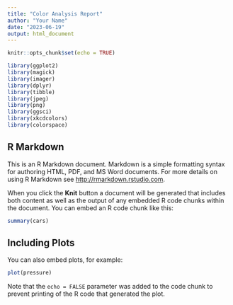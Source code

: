 ```yaml
---
title: "Color Analysis Report"
author: "Your Name"
date: "2023-06-19"
output: html_document
---
```

```r
knitr::opts_chunk$set(echo = TRUE)
```


```r
library(ggplot2)
library(magick)
library(imager)
library(dplyr)
library(tibble)
library(jpeg)
library(png)
library(ggsci)
library(xkcdcolors)
library(colorspace)

```



## R Markdown

This is an R Markdown document. Markdown is a simple formatting syntax for authoring HTML, PDF, and MS Word documents. For more details on using R Markdown see <http://rmarkdown.rstudio.com>.

When you click the **Knit** button a document will be generated that includes both content as well as the output of any embedded R code chunks within the document. You can embed an R code chunk like this:

```r
summary(cars)
```

## Including Plots

You can also embed plots, for example:

```r
plot(pressure)
```

Note that the `echo = FALSE` parameter was added to the code chunk to prevent printing of the R code that generated the plot.

